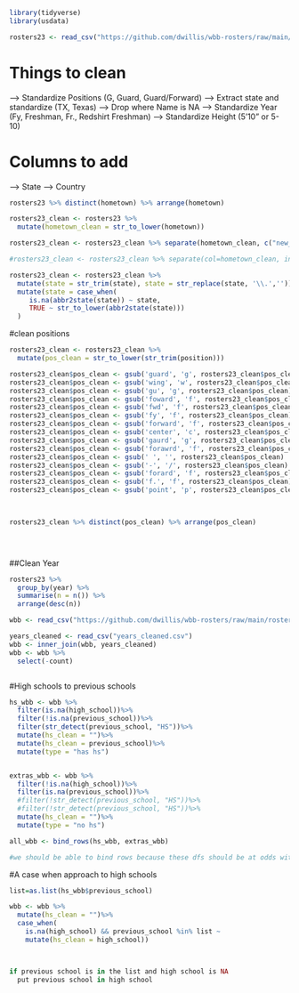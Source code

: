 


```r

library(tidyverse)
library(usdata)

```


```r

rosters23 <- read_csv("https://github.com/dwillis/wbb-rosters/raw/main/rosters_2022-23.csv")


```

# Things to clean
--> Standardize Positions (G, Guard, Guard/Forward)
--> Extract state and standardize (TX, Texas)
--> Drop where Name is NA
--> Standardize Year (Fy, Freshman, Fr., Redshirt Freshman)
--> Standardize Height (5'10" or 5-10)

# Columns to add
--> State
--> Country

```r

rosters23 %>% distinct(hometown) %>% arrange(hometown)

rosters23_clean <- rosters23 %>% 
  mutate(hometown_clean = str_to_lower(hometown))

rosters23_clean <- rosters23_clean %>% separate(hometown_clean, c("new_hometown", "state"), sep = ",", extra = "merge")

#rosters23_clean <- rosters23_clean %>% separate(col=hometown_clean, into-c("new_hometown", "state"), sep = ",", extra = "merge")

```

```r

rosters23_clean <- rosters23_clean %>% 
  mutate(state = str_trim(state), state = str_replace(state, '\\.','')) %>% 
  mutate(state = case_when(
     is.na(abbr2state(state)) ~ state,
     TRUE ~ str_to_lower(abbr2state(state)))
  )


```





#clean positions
```r


rosters23_clean <- rosters23_clean %>% 
  mutate(pos_clean = str_to_lower(str_trim(position)))

rosters23_clean$pos_clean <- gsub('guard', 'g', rosters23_clean$pos_clean)
rosters23_clean$pos_clean <- gsub('wing', 'w', rosters23_clean$pos_clean)
rosters23_clean$pos_clean <- gsub('gu', 'g', rosters23_clean$pos_clean)
rosters23_clean$pos_clean <- gsub('foward', 'f', rosters23_clean$pos_clean)
rosters23_clean$pos_clean <- gsub('fwd', 'f', rosters23_clean$pos_clean)
rosters23_clean$pos_clean <- gsub('fy', 'f', rosters23_clean$pos_clean)
rosters23_clean$pos_clean <- gsub('forward', 'f', rosters23_clean$pos_clean)
rosters23_clean$pos_clean <- gsub('center', 'c', rosters23_clean$pos_clean)
rosters23_clean$pos_clean <- gsub('gaurd', 'g', rosters23_clean$pos_clean)
rosters23_clean$pos_clean <- gsub('forawrd', 'f', rosters23_clean$pos_clean)
rosters23_clean$pos_clean <- gsub(' ', '', rosters23_clean$pos_clean)
rosters23_clean$pos_clean <- gsub('-', '/', rosters23_clean$pos_clean)
rosters23_clean$pos_clean <- gsub('forard', 'f', rosters23_clean$pos_clean)
rosters23_clean$pos_clean <- gsub('f.', 'f', rosters23_clean$pos_clean)
rosters23_clean$pos_clean <- gsub('point', 'p', rosters23_clean$pos_clean)

  

rosters23_clean %>% distinct(pos_clean) %>% arrange(pos_clean)


  

```


##Clean Year 

```r

rosters23 %>%  
  group_by(year) %>%
  summarise(n = n()) %>%
  arrange(desc(n))

```

```r
wbb <- read_csv("https://github.com/dwillis/wbb-rosters/raw/main/rosters_2022-23.csv")
```

```r
years_cleaned <- read_csv("years_cleaned.csv")
wbb <- inner_join(wbb, years_cleaned)
wbb <- wbb %>%
  select(-count)



```
#High schools to previous schools

```r

hs_wbb <- wbb %>%
  filter(is.na(high_school))%>%
  filter(!is.na(previous_school))%>%
  filter(str_detect(previous_school, "HS"))%>%
  mutate(hs_clean = "")%>%
  mutate(hs_clean = previous_school)%>%
  mutate(type = "has hs")


extras_wbb <- wbb %>%
  filter(!is.na(high_school))%>%
  filter(is.na(previous_school))%>%
  #filter(!str_detect(previous_school, "HS"))%>%
  #filter(!str_detect(previous_school, "HS"))%>%
  mutate(hs_clean = "")%>%
  mutate(type = "no hs")

all_wbb <- bind_rows(hs_wbb, extras_wbb)

#we should be able to bind rows because these dfs should be at odds with each other, and we just want to stack them on top of each other

```


#A case when approach to high schools
```r
list=as.list(hs_wbb$previous_school)

wbb <- wbb %>%
  mutate(hs_clean = "")%>%
  case_when(
    is.na(high_school) && previous_school %in% list ~
    mutate(hs_clean = high_school))



if previous school is in the list and high school is NA
  put previous school in high school 

```







